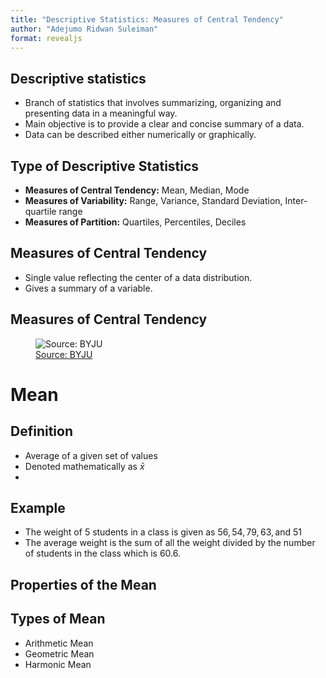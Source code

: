 ```yaml
---
title: "Descriptive Statistics: Measures of Central Tendency"
author: "Adejumo Ridwan Suleiman"
format: revealjs
---
```


## Descriptive statistics

- Branch of statistics that involves summarizing, organizing and presenting data in a meaningful way.
- Main objective is to provide a clear and concise summary of a data.
- Data can be described either numerically or graphically.

## Type of Descriptive Statistics

- **Measures of Central Tendency:** Mean, Median, Mode
- **Measures of Variability:** Range, Variance, Standard Deviation, Inter-quartile range
- **Measures of Partition:** Quartiles, Percentiles, Deciles


## Measures of Central Tendency

- Single value reflecting the center of a data distribution.
- Gives a summary of a variable.

## Measures of Central Tendency

![[Source: BYJU](https://byjus.com/maths/central-tendency/)](images/central_tendency.jpg)

# Mean

## Definition

- Average of a given set of values
- Denoted mathematically as $\bar{x}$
- 

## Example

- The weight of $5$ students in a class is given as $56, 54, 79, 63, \text{and } 51$
- The average weight is the sum of all the weight divided by the number of students in the class which is $60.6$.

## Properties of the Mean



## Types of Mean

- Arithmetic Mean
- Geometric Mean
- Harmonic Mean